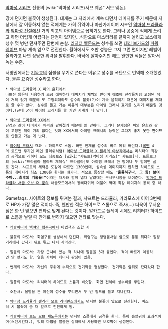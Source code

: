 [[악마성 시리즈]] 전통의 [wiki:"악마성 시리즈/서브 웨폰" 서브 웨폰].

땅에 던지면 불꽃이 생성된다. 대개는 그 자리에서 계속 타면서 데미지를 주기 때문에 지상에서 잘 이동하지 않는 적에게는 가히 쥐약이나 마찬가지이며 시초인 [[악마성 드라큘라]]와 [[악마성 전설]]에선 거의 최고의 아이템으로 꼽히기도 한다. 그러나 공중에 적에게 쓰려고 하면 더럽게 어렵다는 단점이 있지만...석판으로 마스터리를 끝까지 올리고 보스에게 성수 몇 병만 던져주면 단번에 순살. [[리히터 벨몬드]]는 성수를 쓰면 [[테리 보가드]]의 [[파워 웨이브]] 마냥 계속 앞으로 전진한다. 월하에서도 초반 성능은 그저 그런 편이지만 레빌이 올라가고 나면 상당한 위력을 발휘한다. 바닥에 깔아주기만 해도 왠만한 적들은 알아서 녹는 수준.

서양권에서는 [[기독교]]의 심볼을 무기로 쓴다는 이유로 성수를 폭탄으로 번역해 소개했었다. 물론 요즘엔 성수라고 한다.

 * [[악마성 드라큘라 X 피의 윤회]]에서
 나쁘진 않은데 사용하기 조금 애매하다 데미지가 채찍의 반이며 애초에 전작들처럼 고정된 적이 거의 없기 때문에 또 고정되더라도 성수의 불꽃(?)이 계속 움직이기 때문에 데미지를 제대로 줄 수가 없다. 성수를 들고 가는 이유의 대부분은 아이템 크래시 효과를 노리기 때문일 것이다.(근데 굳이 아이템 크래시를 쓸 거면 시계가 더 낫다.)

 * [[악마성 드라큘라 XX]]에서
 단검과 같이 데미지가 채찍과 같아졌기 때문에 쓸 만하다. 그러나 문제점은 피의 윤회와 같이 고정된 적이 거의 없다는 것과 XX에서의 아이템 크래시의 능력은 그다지 좋지 못한 편이므로 안들고 가는 게 낫다.

 * [[아이템 크래시]] 효과 : 하이드로 스톰. 화면 전체를 성수의 비로 메워 버린다.([[록맨]] 4의 토드맨 무기인 레인 플러쉬처럼) [[악마성 드라큘라 X 월하의 야상곡]]에서는 리히터의 최강의 공격으로 리히터 모드 최종보스 [wiki:"샤프트(악마성 시리즈)" 샤프트]나, 프롤로그의 [wiki:"드라큘라 블라드 체페슈" 드라큘라]도 아이템 크래시 한 방이나 두 방이면 골로 간다. 샤프트의 체력은 도감에 따르면 1300인데, 성속성 데미지까지 합하면 하이드로 스톰의 데미지가 최소 1300은 한다는 얘기다. 적으로 등장할 때도 '''"훌륭하구나, 그 힘! 보여주마...최후의 기술을!"'''이라는 대사와 함께 냅다 날려대는 무시무시함을 보여준다. [[악마성 드라큘라 서클 오브 더 문]]의 해골모드에서의 왕뼈다귀와 더불어 역대 최강 데미지의 공격 중 하나.

Gamefaqs. 사이트의 정보를 뒤져본 결과, 샤프트는 드라큘라, 가라모스에 이어 3번째로 HP가 가장 많은 적이다. 즉, 웬만한 적은 하이드로 스톰으로 즉사(...) 더욱이 무서운 점은 한 번 맞으면 연타로 맞게 된다는 것이다. 알카드로 플레이 시에도 리히터가 하이드로 스톰을 날릴 때 안개로 변하지 않으면 연타로 맞는다.

 * [[캐슬바니아 백야의 협주곡]]에서 마법책과 조합 시

 - 불꽃의 마도서: 화염구를 생성해서 던진다. 화염구는 탱탱볼처럼 앞으로 통통 튀다가 일정거리에서 갑자기 뒤로 튀고 나서 사라진다.

 - 얼음의 마도서: 가장 근처에 있는 적 하나에 얼음을 3개 붙인다. 적이 빠르게 이동하면 안 맞기도 함. 얼음 자체에 데미지 판정이 있음.

 - 번개의 마도서: 자신의 주위에 수직으로 전기막을 형성한다. 전기막은 앞뒤로 왔다갔다 한다.

 - 질풍의 마도서: 리히터의 하이드로 스톰과 비슷함. 화면 전체에 성수비를 뿌린다.

 - 소환서: 물병을 든 여신이 성수를 뿌리면서 두 번 필드를 쓸고 지나간다.

 * [[악마성 드라큘라 갤러리 오브 라비린스]]에서도 던지면 불꽃이 앞으로 전진한다. 마스터 시 불꽃이 좀 더 앞으로 전진하게 됨.

 * [[캐슬바니아 로드 오브 섀도우]]에서는 던지면 스플래시 공격을 한다. 특히 흡혈귀에 효과적이며(스턴시킨다.), 빛의 마법을 발동한 상태에서 사용하면 보호막이 생성된다.
